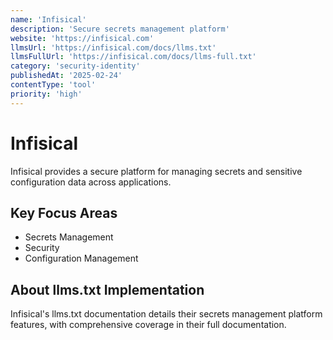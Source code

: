 ```yaml
---
name: 'Infisical'
description: 'Secure secrets management platform'
website: 'https://infisical.com'
llmsUrl: 'https://infisical.com/docs/llms.txt'
llmsFullUrl: 'https://infisical.com/docs/llms-full.txt'
category: 'security-identity'
publishedAt: '2025-02-24'
contentType: 'tool'
priority: 'high'
---
```


# Infisical

Infisical provides a secure platform for managing secrets and sensitive configuration data across applications.

## Key Focus Areas

- Secrets Management
- Security
- Configuration Management

## About llms.txt Implementation

Infisical's llms.txt documentation details their secrets management platform features, with comprehensive coverage in their full documentation.
